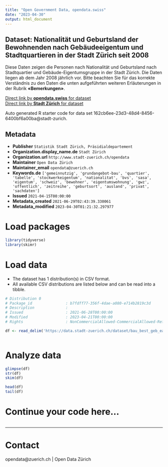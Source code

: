 ```yaml
---
title: "Open Government Data, opendata.swiss"
date: "2023-04-30"
output: html_document
---
```


## Dataset: Nationalität und Geburtsland der Bewohnenden nach Gebäudeeigentum und Stadtquartieren in der Stadt Zürich seit 2008


Diese Daten zeigen die Personen nach Nationalität und Geburtsland nach Stadtquartier und Gebäude-Eigentumsgruppe in der Stadt Zürich. Die Daten liegen ab dem Jahr 2008 jährlich vor.
Bitte beachten Sie für das korrekte Verständnis zu den Daten die unten aufgeführten weiteren Erläuterungen in der Rubrik **«Bemerkungen»**.



[Direct link by **opendata.swiss** for dataset](https://opendata.swiss/de/dataset/nationalitat-und-geburtsland-der-bewohnenden-nach-gebaudeeigentum-und-stadtquartieren-in-d-2008)<br>
[Direct link by **Stadt Zürich** for dataset](https://data.stadt-zuerich.ch/dataset/bau_best_geb_ea_pers_nat_gebland_quartier_jahr_od6984)

Auto generated R starter code for data set 162cb6ee-23d3-48d4-8456-6400bf6a00ba@stadt-zurich.

## Metadata

- **Publisher** `Statistik Stadt Zürich, Präsidialdepartement`
- **Organization.display_name.de** `Stadt Zürich`
- **Organization.url** `http://www.stadt-zuerich.ch/opendata`
- **Maintainer** `Open Data Zürich`
- **Maintainer_email** `opendata@zuerich.ch`
- **Keywords.de** `['gemeinnutzig', 'grundangebot-bau', 'quartier', 'tabelle', 'stockwerkeigentum', 'nationalitat', 'bvs', 'sasa', 'eigentum', 'schweiz', 'bewohner', 'eigentumswohnung', 'gwz', 'offentlich', 'zeitreihe', 'geburtsort', 'ausland', 'privat', 'sachdaten']`
- **Issued** `2021-04-15T00:00:00`
- **Metadata_created** `2021-06-29T02:43:39.330061`
- **Metadata_modified** `2023-04-30T01:21:32.297977`


# Load packages

```r

library(tidyverse)
library(skimr)

```

# Load data

-   The dataset has 1 distribution(s) in CSV format.
-   All available CSV distributions are listed below and can be read into a tibble.

```r

# Distribution 0
# Package_id               : b7fdff77-356f-4dae-a080-e714b2819c3d
# Description              : 
# Issued                   : 2021-06-28T00:00:00
# Modified                 : 2023-04-21T00:00:00
# Rights                   : NonCommercialAllowed-CommercialAllowed-ReferenceNotRequired

df <- read_delim('https://data.stadt-zuerich.ch/dataset/bau_best_geb_ea_pers_nat_gebland_quartier_jahr_od6984/download/BAU698OD6984.csv')



```

# Analyze data

```r

glimpse(df)
str(df)
skim(df)

head(df)
tail(df)

```

# Continue your code here...

```r

```

------------------------------------------------------------------------

# Contact

opendata@zuerich.ch | Open Data Zürich

